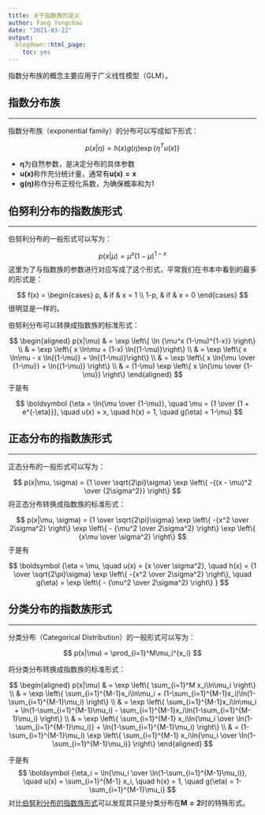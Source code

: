 ```yaml
---
title: 关于指数族的定义
author: Fang Yongchao
date: "2021-03-22"
output:
  blogdown::html_page:
    toc: yes
---
```


指数分布族的概念主要应用于广义线性模型（GLM）。

## 指数分布族

------------------------------

指数分布族（exponential family）的分布可以写成如下形式：

$$
p(x|\eta) = h(x) g(\eta) \exp \left\{\eta^Tu(x)\right\}
$$

- $\boldsymbol {\eta}$为自然参数，是决定分布的具体参数
- $\boldsymbol {u(x)}$称作充分统计量，通常有$\boldsymbol {u(x) = x}$
- $\boldsymbol {g(\eta)}$称作分布正规化系数，为确保概率和为1

## 伯努利分布的指数族形式

-----------------------------

伯努利分布的一般形式可以写为：

$$
p(x|\mu) = \mu^x (1-\mu)^{1-x}
$$
这里为了与指数族的参数进行对应写成了这个形式，平常我们在书本中看到的最多的形式是：

$$
f(x) =
\begin{cases} 
p,  & if & x = 1 \\
1-p, & if & x = 0
\end{cases}
$$
很明显是一样的。

伯努利分布可以转换成指数族的标准形式：

$$
\begin{aligned}
p(x|\mu) & = \exp \left\{ \ln {\mu^x (1-\mu)^{1-x}} \right\} \\
& = \exp \left\{ x \ln\mu + (1-x) \ln{(1-\mu)}\right\} \\
& = \exp \left\{ x \ln\mu - x \ln{(1-\mu)} + \ln{(1-\mu)}\right\} \\
& = \exp \left\{ x \ln{\mu \over {1-\mu}} + \ln{(1-\mu)} \right\} \\
& = (1-\mu) \exp \left\{ x \ln{\mu \over {1-\mu}} \right\} 
\end{aligned}
$$
于是有

$$
\boldsymbol {\eta = \ln{\mu \over {1-\mu}}, \quad
\mu = {1 \over {1 + e^{-\eta}}}, \quad 
u(x) = x, \quad 
h(x) = 1, \quad g(\eta) = 1-\mu}
$$

## 正态分布的指数族形式

-----------------------------

正态分布的一般形式可以写为：

$$
p(x|\mu, \sigma) = {1 \over \sqrt{2\pi}\sigma} 
\exp \left\{ -{(x - \mu)^2 \over {2\sigma^2}} \right\}
$$
将正态分布转换成指数族的标准形式：

$$
p(x|\mu, \sigma) =  {1 \over \sqrt{2\pi}\sigma} 
\exp \left\{ -{x^2 \over 2\sigma^2} \right\} 
\exp \left\{ - {\mu^2 \over 2\sigma^2} \right\} 
\exp \left\{ {x\mu \over \sigma^2} \right\}
$$
于是有

$$
\boldsymbol {\eta = \mu, \quad 
u(x) = {x \over \sigma^2}, \quad 
h(x) = {1 \over \sqrt{2\pi}\sigma} \exp \left\{ -{x^2 \over 2\sigma^2} \right\}, \quad 
g(\eta) = \exp \left\{ - {\mu^2 \over 2\sigma^2} \right\} }
$$

## 分类分布的指数族形式

-------------------------

分类分布（Categorical Distribution）的一般形式可以写为：

$$
p(x|\mu) = \prod_{i=1}^M\mu_i^{x_i}
$$

将分类分布转换成指数族的标准形式：

$$
\begin{aligned}
p(x|\mu) & = \exp \left\{ \sum_{i=1}^M x_i\ln\mu_i \right\} \\
& = \exp \left\{ \sum_{i=1}^{M-1}x_i\ln\mu_i + (1-\sum_{i=1}^{M-1}x_i)\ln(1-\sum_{i=1}^{M-1}\mu_i) \right\} \\
& = \exp \left\{ \sum_{i=1}^{M-1}x_i\ln\mu_i + \ln(1-\sum_{i=1}^{M-1}\mu_i) - \sum_{i=1}^{M-1}x_i\ln(1-\sum_{i=1}^{M-1}\mu_i) \right\} \\
& = \exp \left\{ \sum_{i=1}^{M-1} x_i\ln{\mu_i \over \ln(1-\sum_{i=1}^{M-1}\mu_i)} + \ln(1-\sum_{i=1}^{M-1}\mu_i) \right\} \\
& = (1-\sum_{i=1}^{M-1}\mu_i) \exp \left\{ \sum_{i=1}^{M-1} x_i\ln{\mu_i \over \ln(1-\sum_{i=1}^{M-1}\mu_i)} \right\}
\end{aligned}
$$

于是有
$$
\boldsymbol {\eta_i = \ln{\mu_i \over \ln(1-\sum_{i=1}^{M-1}\mu_i)}, \quad
u(x) = \sum_{i=1}^{M-1} x_i, \quad
h(x) = 1, \quad
g(\eta) = 1-\sum_{i=1}^{M-1}\mu_i}
$$
对比[伯努利分布的指数族形式](#伯努利分布的指数族形式)可以发现其只是分类分布在$\boldsymbol{M = 2}$时的特殊形式。

